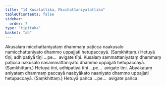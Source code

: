 ```yaml
---
title: "14 Kusalattika, Micchattaniyatattika"
tableOfContents: false
sidebar:
  order: 7
type: "tipitaka"
basket: "ab"
---
```



<DynamicBreadcrumb />

<Division number="26">

<Paragraph number="69">
Akusalaṃ micchattaniyataṃ dhammaṃ paṭicca naakusalo namicchattaniyato dhammo uppajjati hetupaccayā. (Saṃkhittaṃ.) Hetuyā tīṇi, adhipatiyā tīṇi …pe…  avigate tīṇi.
</Paragraph>

<Paragraph number="70">
Kusalaṃ sammattaniyataṃ dhammaṃ paṭicca nakusalo nasammattaniyato dhammo uppajjati hetupaccayā. (Saṃkhittaṃ.) Hetuyā tīṇi, adhipatiyā tīṇi …pe…  avigate tīṇi.
</Paragraph>

<Paragraph number="71">
Abyākataṃ aniyataṃ dhammaṃ paccayā naabyākato naaniyato dhammo uppajjati hetupaccayā. (Saṃkhittaṃ.) Hetuyā pañca …pe…  avigate pañca.
</Paragraph>
</Division>